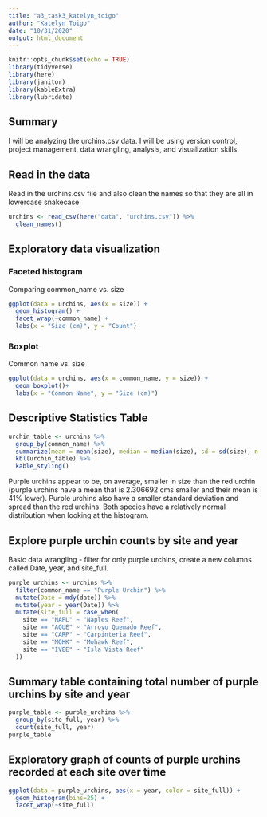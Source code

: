 ```yaml
---
title: "a3_task3_katelyn_toigo"
author: "Katelyn Toigo"
date: "10/31/2020"
output: html_document
---
```


```r
knitr::opts_chunk$set(echo = TRUE)
library(tidyverse)
library(here)
library(janitor)
library(kableExtra)
library(lubridate)
```

## Summary

I will be analyzing the urchins.csv data.  I will be using version control, project management, data wrangling, analysis, and visualization skills.

## Read in the data

Read in the urchins.csv file and also clean the names so that they are all in lowercase snakecase.
```r
urchins <- read_csv(here("data", "urchins.csv")) %>% 
  clean_names()
```

## Exploratory data visualization

### Faceted histogram

Comparing common_name vs. size
```r
ggplot(data = urchins, aes(x = size)) +
  geom_histogram() +
  facet_wrap(~common_name) +
  labs(x = "Size (cm)", y = "Count")
```

### Boxplot

Common name vs. size
```r
ggplot(data = urchins, aes(x = common_name, y = size)) +
  geom_boxplot()+
  labs(x = "Common Name", y = "Size (cm)")
```

## Descriptive Statistics Table

```r
urchin_table <- urchins %>% 
  group_by(common_name) %>% 
  summarize(mean = mean(size), median = median(size), sd = sd(size), n = n())
  kbl(urchin_table) %>% 
  kable_styling()
```
Purple urchins appear to be, on average, smaller in size than the red urchin (purple urchins have a mean that is 2.306692 cms smaller and their mean is 41% lower).  Purple urchins also have a smaller standard deviation and spread than the red urchins.  Both species have a relatively normal distribution when looking at the histogram.


## Explore purple urchin counts by site and year

Basic data wrangling - filter for only purple urchins, create a new columns called Date, year, and site_full.
```r
purple_urchins <- urchins %>% 
  filter(common_name == "Purple Urchin") %>% 
  mutate(Date = mdy(date)) %>% 
  mutate(year = year(Date)) %>% 
  mutate(site_full = case_when(
    site == "NAPL" ~ "Naples Reef",
    site == "AQUE" ~ "Arroyo Quemado Reef",
    site == "CARP" ~ "Carpinteria Reef",
    site == "MOHK" ~ "Mohawk Reef",
    site == "IVEE" ~ "Isla Vista Reef"
  ))
```


## Summary table containing total number of purple urchins by site and year

```r

purple_table <- purple_urchins %>% 
  group_by(site_full, year) %>% 
  count(site_full, year)
purple_table

```

## Exploratory graph of counts of purple urchins recorded at each site over time

```r
ggplot(data = purple_urchins, aes(x = year, color = site_full)) +
  geom_histogram(bins=25) +
  facet_wrap(~site_full)
```









